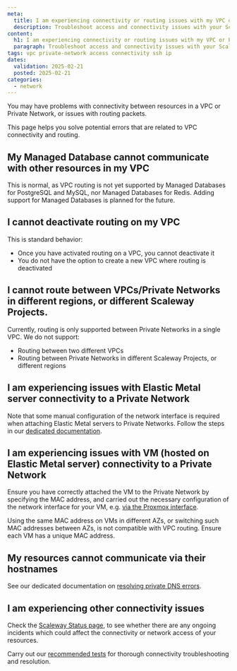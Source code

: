 ```yaml
---
meta:
  title: I am experiencing connectivity or routing issues with my VPC or Private Network
  description: Troubleshoot access and connectivity issues with your Scaleway VPC or Private Network. Learn how to resolve common problems and get your network up and running smoothly.
content:
  h1: I am experiencing connectivity or routing issues with my VPC or Private Network
  paragraph: Troubleshoot access and connectivity issues with your Scaleway VPC or Private Network. Learn how to resolve common problems and get your network up and running smoothly.
tags: vpc private-network access connectivity ssh ip
dates:
  validation: 2025-02-21
  posted: 2025-02-21
categories:
  - network
---
```


You may have problems with connectivity between resources in a VPC or Private Network, or issues with routing packets.

This page helps you solve potential errors that are related to VPC connectivity and routing.

## My Managed Database cannot communicate with other resources in my VPC

This is normal, as VPC routing is not yet supported by Managed Databases for PostgreSQL and MySQL, nor Managed Databases for Redis. Adding support for Managed Databases is planned for the future.

## I cannot deactivate routing on my VPC

This is standard behavior:

- Once you have activated routing on a VPC, you cannot deactivate it
- You do not have the option to create a new VPC where routing is deactivated

## I cannot route between VPCs/Private Networks in different regions, or different Scaleway Projects.

Currently, routing is only supported between Private Networks in a single VPC. We do not support:

- Routing between two different VPCs
- Routing between Private Networks in different Scaleway Projects, or different regions

## I am experiencing issues with Elastic Metal server connectivity to a Private Network

Note that some manual configuration of the network interface is required when attaching Elastic Metal servers to Private Networks. Follow the steps in our [dedicated documentation](/elastic-metal/how-to/use-private-networks/#how-to-configure-the-network-interface-on-your-elastic-metal-server-for-private-networks).

## I am experiencing issues with VM (hosted on Elastic Metal server) connectivity to a Private Network

Ensure you have correctly attached the VM to the Private Network by specifying the MAC address, and carried out the necessary configuration of the network interface for your VM, e.g. [via the Proxmox interface](/tutorials/setup-elastic-metal-proxmox-cluster-with-private-networks/#configuring-the-private-network).

<Message type="tip">
Using the same MAC address on VMs in different AZs, or switching such MAC addresses between AZs, is not compatible with VPC routing. Ensure each VM has a unique MAC address.
</Message>

## My resources cannot communicate via their hostnames

See our dedicated documentation on [resolving private DNS errors](/vpc/troubleshooting/pn-name/).

## I am experiencing other connectivity issues

Check the [Scaleway Status page](https://status.scaleway.com/), to see whether there are any ongoing incidents which could affect the connectivity or network access of your resources.

Carry out our [recommended tests](/vpc/troubleshooting/connectivity-tests/) for thorough connectivity troubleshooting and resolution.



